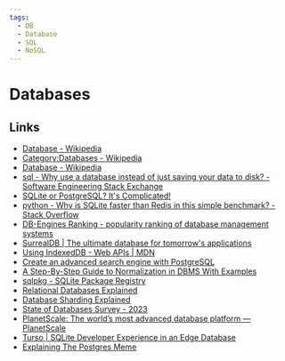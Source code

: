 ```yaml
---
tags:
  - DB
  - Database
  - SQL
  - NoSQL
---
```


# Databases

## Links

- [Database - Wikipedia](https://en.wikipedia.org/wiki/Database)
- [Category:Databases - Wikipedia](https://en.wikipedia.org/wiki/Category:Databases)
- [Database - Wikipedia](https://en.wikipedia.org/wiki/Database)
- [sql - Why use a database instead of just saving your data to disk? - Software Engineering Stack Exchange](https://softwareengineering.stackexchange.com/questions/190482/why-use-a-database-instead-of-just-saving-your-data-to-disk)
- [SQLite or PostgreSQL? It's Complicated!](https://www.twilio.com/blog/sqlite-postgresql-complicated)
- [python - Why is SQLite faster than Redis in this simple benchmark? - Stack Overflow](https://stackoverflow.com/questions/11216647/why-is-sqlite-faster-than-redis-in-this-simple-benchmark)
- [DB-Engines Ranking - popularity ranking of database management systems](https://db-engines.com/en/ranking)
- [SurrealDB | The ultimate database for tomorrow's applications](https://surrealdb.com/)
- [Using IndexedDB - Web APIs | MDN](https://developer.mozilla.org/en-US/docs/Web/API/IndexedDB_API/Using_IndexedDB)
- [Create an advanced search engine with PostgreSQL](https://xata.io/blog/postgres-full-text-search-engine)
- [A Step-By-Step Guide to Normalization in DBMS With Examples](https://www.databasestar.com/database-normalization/)
- [sqlpkg - SQLite Package Registry](https://sqlpkg.org/all/)
- [Relational Databases Explained](https://architecturenotes.co/things-you-should-know-about-databases/)
- [Database Sharding Explained](https://architecturenotes.co/database-sharding-explained/)
- [State of Databases Survey - 2023](https://stateofdb.com/)
- [PlanetScale: The world’s most advanced database platform — PlanetScale](https://planetscale.com/)
- [Turso | SQLite Developer Experience in an Edge Database](https://turso.tech/)
- [Explaining The Postgres Meme](https://www.avestura.dev/blog/explaining-the-postgres-meme)
